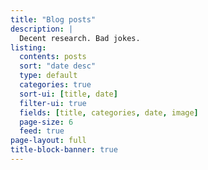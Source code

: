 ---
title: "Blog posts"
description: |
  Decent research. Bad jokes.
listing:
  contents: posts
  sort: "date desc"
  type: default
  categories: true
  sort-ui: [title, date]
  filter-ui: true
  fields: [title, categories, date, image]
  page-size: 6
  feed: true
page-layout: full
title-block-banner: true
---
